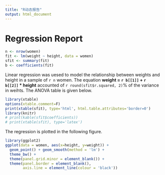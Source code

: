 ```yaml
---
title: "R动态报告"
output: html_document
---
```


# Regression Report
```r
n <- nrow(women)
fit <- lm(weight ~ height, data = women)
sfit <- summary(fit)
b <- coefficients(fit)
```

Linear regression was uesed to model the relationship between weights and 
height in a sample of `r n` women. The equation 
  **weight = `r b[[1]]` + `r b[[2]]` * height**
accounted of `r round(sfit$r.squared, 2)`% of the variance in weihts.
The ANOVA table is given below.

```r
library(xtable)
options(xtable.comment=F)
print(xtable(sfit), type='html', html.table.attributes='border=0')
library(knitr)
# print(kable(sfit$coefficients))
# print(xtable(sfit), type='latex')
```

The regression is plotted in the following figure.

```r
library(ggplot2)
ggplot(data = women, aes(x=height, y=weight)) +
  geom_point() + geom_smooth(method = 'lm') +
  theme_bw() + 
  theme(panel.grid.minor = element_blank()) +
  theme(panel.border = element_blank(),
        axis.line = element_line(colour = 'black'))
```
